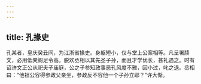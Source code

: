```yaml
---
---
---
```

title: 孔掾史
---




孔某者，皇庆癸丑间，为江浙省掾史。身躯短小，仅与堂上公案相等。凡呈署牍文，必用低凳阁足令高。脱欢丞相以其先圣子孙，而且才学优长，甚礼遇之。时有诏许文正公从祀夫子庙庭，公之子参知政事恶孔风度不雅，因小过，叱之退。丞相曰：“他祖公容得参政父亲坐，参政反不容他一个子孙立耶？”许大惭。